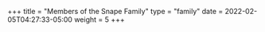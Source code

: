 +++
title = "Members of the Snape Family"
type = "family"
date = 2022-02-05T04:27:33-05:00
weight = 5
+++

